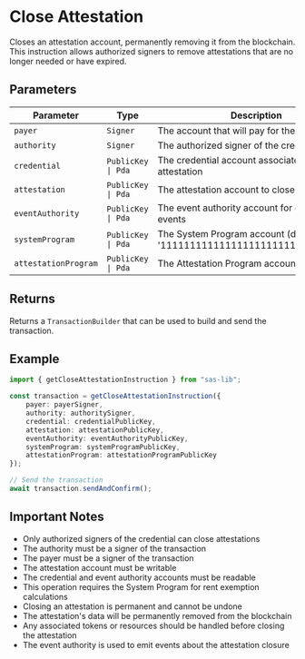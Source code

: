 # Close Attestation

Closes an attestation account, permanently removing it from the blockchain. This instruction allows authorized signers to remove attestations that are no longer needed or have expired.

## Parameters

| Parameter | Type | Description |
|-----------|------|-------------|
| `payer` | `Signer` | The account that will pay for the transaction |
| `authority` | `Signer` | The authorized signer of the credential |
| `credential` | `PublicKey \| Pda` | The credential account associated with the attestation |
| `attestation` | `PublicKey \| Pda` | The attestation account to close |
| `eventAuthority` | `PublicKey \| Pda` | The event authority account for emitting events |
| `systemProgram` | `PublicKey \| Pda` | The System Program account (defaults to '11111111111111111111111111111111') |
| `attestationProgram` | `PublicKey \| Pda` | The Attestation Program account |

## Returns

Returns a `TransactionBuilder` that can be used to build and send the transaction.

## Example

```typescript
import { getCloseAttestationInstruction } from "sas-lib";

const transaction = getCloseAttestationInstruction({
    payer: payerSigner,
    authority: authoritySigner,
    credential: credentialPublicKey,
    attestation: attestationPublicKey,
    eventAuthority: eventAuthorityPublicKey,
    systemProgram: systemProgramPublicKey,
    attestationProgram: attestationProgramPublicKey
});

// Send the transaction
await transaction.sendAndConfirm();
```

## Important Notes

- Only authorized signers of the credential can close attestations
- The authority must be a signer of the transaction
- The payer must be a signer of the transaction
- The attestation account must be writable
- The credential and event authority accounts must be readable
- This operation requires the System Program for rent exemption calculations
- Closing an attestation is permanent and cannot be undone
- The attestation's data will be permanently removed from the blockchain
- Any associated tokens or resources should be handled before closing the attestation
- The event authority is used to emit events about the attestation closure


